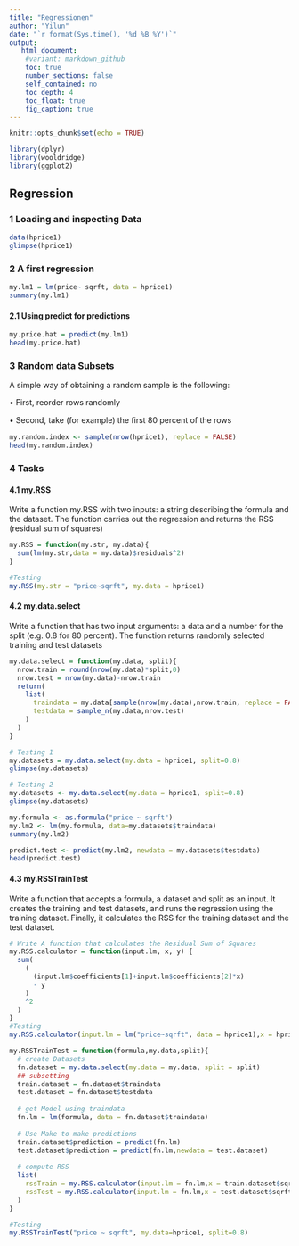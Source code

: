 ```yaml
---
title: "Regressionen"
author: "Yilun"
date: "`r format(Sys.time(), '%d %B %Y')`"
output: 
   html_document:
    #variant: markdown_github
    toc: true
    number_sections: false
    self_contained: no
    toc_depth: 4
    toc_float: true
    fig_caption: true
---
```


```r
knitr::opts_chunk$set(echo = TRUE)

library(dplyr)
library(wooldridge)
library(ggplot2)
```

## Regression

### 1 Loading and inspecting Data

```r
data(hprice1)
glimpse(hprice1)
```

### 2 A first regression 

```r
my.lm1 = lm(price~ sqrft, data = hprice1)
summary(my.lm1)
```


#### 2.1 Using predict for predictions 

```r
my.price.hat = predict(my.lm1)
head(my.price.hat)
```

### 3 Random data Subsets

A simple way of obtaining a random sample is the following:

• First, reorder rows randomly

• Second, take (for example) the ﬁrst 80 percent of the rows

```r
my.random.index <- sample(nrow(hprice1), replace = FALSE)
head(my.random.index)
```

### 4 Tasks

#### 4.1 my.RSS
Write a function my.RSS with two inputs: a string describing the formula and the dataset. The function carries out the regression and returns the RSS (residual sum of squares)

```r
my.RSS = function(my.str, my.data){
  sum(lm(my.str,data = my.data)$residuals^2)
}

#Testing
my.RSS(my.str = "price~sqrft", my.data = hprice1)
```

#### 4.2 my.data.select
Write a function that has two input arguments: a data and a number for the split (e.g. 0.8 for 80 percent). The function returns randomly selected training and test datasets

```r
my.data.select = function(my.data, split){
  nrow.train = round(nrow(my.data)*split,0)
  nrow.test = nrow(my.data)-nrow.train
  return(
    list(
      traindata = my.data[sample(nrow(my.data),nrow.train, replace = FALSE),],
      testdata = sample_n(my.data,nrow.test)
    )
  )
}
```

```r
# Testing 1
my.datasets = my.data.select(my.data = hprice1, split=0.8)
glimpse(my.datasets)

```

```r
# Testing 2
my.datasets <- my.data.select(my.data = hprice1, split=0.8)
glimpse(my.datasets)

my.formula <- as.formula("price ~ sqrft") 
my.lm2 <- lm(my.formula, data=my.datasets$traindata)
summary(my.lm2)

predict.test <- predict(my.lm2, newdata = my.datasets$testdata)
head(predict.test)

```

#### 4.3 my.RSSTrainTest
Write a function that accepts a formula, a dataset and split as an input. It creates the training and test datasets, and runs the regression using the training dataset. Finally, it calculates the RSS for the training dataset and the test dataset.


```r
# Write A function that calculates the Residual Sum of Squares
my.RSS.calculator = function(input.lm, x, y) {
  sum(
    (
      (input.lm$coefficients[1]+input.lm$coefficients[2]*x)
      - y
    )
    ^2
  )
}
#Testing
my.RSS.calculator(input.lm = lm("price~sqrft", data = hprice1),x = hprice1$sqrft,y=hprice1$price)

```

```r
my.RSSTrainTest = function(formula,my.data,split){
  # create Datasets
  fn.dataset = my.data.select(my.data = my.data, split = split)
  ## subsetting 
  train.dataset = fn.dataset$traindata
  test.dataset = fn.dataset$testdata
  
  # get Model using traindata
  fn.lm = lm(formula, data = fn.dataset$traindata)
  
  # Use Make to make predictions
  train.dataset$prediction = predict(fn.lm)
  test.dataset$prediction = predict(fn.lm,newdata = test.dataset)
  
  # compute RSS
  list(
    rssTrain = my.RSS.calculator(input.lm = fn.lm,x = train.dataset$sqrft, y = train.dataset$price),
    rssTest = my.RSS.calculator(input.lm = fn.lm,x = test.dataset$sqrft, y = test.dataset$price)
  )
}

#Testing 
my.RSSTrainTest("price ~ sqrft", my.data=hprice1, split=0.8)

```

